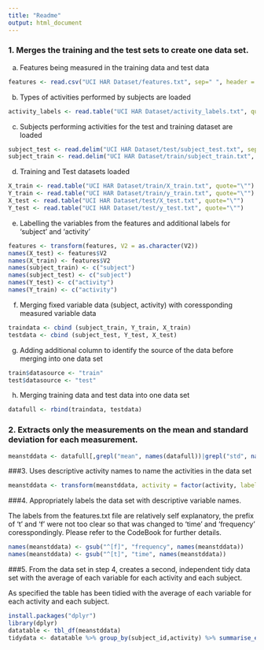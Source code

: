 ```yaml
---
title: "Readme"
output: html_document
---
```



### 1. Merges the training and the test sets to create one data set.

a. Features being measured in the training data and test data
 
```r
features <- read.csv("UCI HAR Dataset/features.txt", sep=" ", header = FALSE)

```

b. Types of activities performed by subjects are loaded

```r
activity_labels <- read.table("UCI HAR Dataset/activity_labels.txt", quote="\"")
```

c. Subjects performing activities for the test and training dataset are loaded

```r
subject_test <- read.delim("UCI HAR Dataset/test/subject_test.txt", sep=" ", header = FALSE)
subject_train <- read.delim("UCI HAR Dataset/train/subject_train.txt", sep=" ", header = FALSE)
```

d. Training and Test datasets loaded

```r
X_train <- read.table("UCI HAR Dataset/train/X_train.txt", quote="\"")
Y_train <- read.table("UCI HAR Dataset/train/y_train.txt", quote="\"")
X_test <- read.table("UCI HAR Dataset/test/X_test.txt", quote="\"")
Y_test <- read.table("UCI HAR Dataset/test/y_test.txt", quote="\"")
```

e. Labelling the variables from the features and additional labels for 'subject' and 'activity'

```r
features <- transform(features, V2 = as.character(V2))
names(X_test) <- features$V2
names(X_train) <- features$V2
names(subject_train) <- c("subject")
names(subject_test) <- c("subject")
names(Y_test) <- c("activity")
names(Y_train) <- c("activity")
```

f. Merging fixed variable data (subject, activity) with coressponding measured variable data

```r

traindata <- cbind (subject_train, Y_train, X_train)
testdata <- cbind (subject_test, Y_test, X_test)
```

g. Adding additional column to identify the source of the data before merging into one data set

```r
train$datasource <- "train"
test$datasource <- "test"
```

h. Merging training data and test data into one data set

```r
datafull <- rbind(traindata, testdata)
```


### 2. Extracts only the measurements on the mean and standard deviation for each measurement. 

```r
meanstddata <- datafull[,grepl("mean", names(datafull))|grepl("std", names(datafull))|grepl("activity", names(datafull))|grepl("subject", names(datafull))]
```

###3. Uses descriptive activity names to name the activities in the data set

```r
meanstddata <- transform(meanstddata, activity = factor(activity, labels = activity_labels$V2))
```

###4. Appropriately labels the data set with descriptive variable names. 

The labels from the features.txt file are relatively self explanatory, the prefix of 't' and 'f' were not too clear so that was changed to 'time' and 'frequency' coresspondingly. Please refer to the CodeBook for further details.

```r
names(meanstddata) <- gsub("^[f]", "frequency", names(meanstddata))
names(meanstddata) <- gsub("^[t]", "time", names(meanstddata))
```

###5. From the data set in step 4, creates a second, independent tidy data set with the average of each variable for each activity and each subject.

As specified the table has been tidied with the average of each variable for each activity and each subject.

```r
install.packages("dplyr")
library(dplyr)
datatable <- tbl_df(meanstddata)
tidydata <- datatable %>% group_by(subject_id,activity) %>% summarise_each(funs(mean))
```
